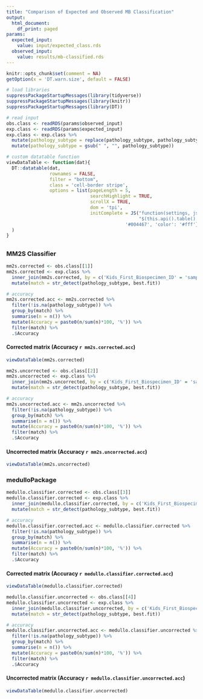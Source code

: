 ```yaml
---
title: "Comparison of Expected and Observed MB Classification"
output:
  html_document:
    df_print: paged
params:
  expected_input:
    value: input/expected_class.rds
  observed_input:
    value: results/mb-classified.rds
---
```

  
```r
knitr::opts_chunk$set(comment = NA)
getOption(x = 'DT.warn.size', default = FALSE)
```

```r
# load libraries
suppressPackageStartupMessages(library(tidyverse))
suppressPackageStartupMessages(library(knitr))
suppressPackageStartupMessages(library(DT))
```

```r
# read input
obs.class <- readRDS(params$observed_input)
exp.class <- readRDS(params$expected_input)
exp.class <- exp.class %>%
  mutate(pathology_subtype = replace(pathology_subtype, pathology_subtype == "Group 3 or 4", "Group3, Group4")) %>%
  mutate(pathology_subtype = gsub(" ", "", pathology_subtype))
```

```r
# custom datatable function
viewDataTable <- function(dat){
  DT::datatable(dat,
                rownames = FALSE,
                filter = "bottom",
                class = 'cell-border stripe',
                options = list(pageLength = 5,
                               searchHighlight = TRUE,
                               scrollX = TRUE,
                               dom = 'tpi',
                               initComplete = JS("function(settings, json) {",
                                                 "$(this.api().table().header()).css({'background-color':
                                            '#004467', 'color': '#fff'});","}"))
  )
}
```

## {.tabset .tabset-fade}

### MM2S Classifier

```r
mm2s.corrected <- obs.class[[1]]
mm2s.corrected <- exp.class %>%
  inner_join(mm2s.corrected, by = c('Kids_First_Biospecimen_ID' = 'sample')) %>%
  mutate(match = str_detect(pathology_subtype, best.fit))

# accuracy
mm2s.corrected.acc <- mm2s.corrected %>%
  filter(!is.na(pathology_subtype)) %>%
  group_by(match) %>%
  summarise(n = n()) %>%
  mutate(Accuracy = paste0(n/sum(n)*100, '%')) %>%
  filter(match) %>%
  .$Accuracy
```

#### Corrected matrix (Accuracy `r mm2s.corrected.acc`)

```r
viewDataTable(mm2s.corrected)
```


```r
mm2s.uncorrected <- obs.class[[2]]
mm2s.uncorrected <- exp.class %>%
  inner_join(mm2s.uncorrected, by = c('Kids_First_Biospecimen_ID' = 'sample')) %>%
  mutate(match = str_detect(pathology_subtype, best.fit))

# accuracy
mm2s.uncorrected.acc <- mm2s.uncorrected %>%
  filter(!is.na(pathology_subtype)) %>%
  group_by(match) %>%
  summarise(n = n()) %>%
  mutate(Accuracy = paste0(n/sum(n)*100, '%')) %>%
  filter(match) %>%
  .$Accuracy
```

#### Uncorrected matrix (Accuracy `r mm2s.uncorrected.acc`)

```r
viewDataTable(mm2s.uncorrected)
```

### medulloPackage 

```r
medullo.classifier.corrected <- obs.class[[3]]
medullo.classifier.corrected <- exp.class %>%
  inner_join(medullo.classifier.corrected, by = c('Kids_First_Biospecimen_ID' = 'sample')) %>%
  mutate(match = str_detect(pathology_subtype, best.fit))

# accuracy
medullo.classifier.corrected.acc <- medullo.classifier.corrected %>%
  filter(!is.na(pathology_subtype)) %>%
  group_by(match) %>%
  summarise(n = n()) %>%
  mutate(Accuracy = paste0(n/sum(n)*100, '%')) %>%
  filter(match) %>%
  .$Accuracy
```

#### Corrected matrix (Accuracy `r medullo.classifier.corrected.acc`)

```r
viewDataTable(medullo.classifier.corrected)
```

```r
medullo.classifier.uncorrected <- obs.class[[4]]
medullo.classifier.uncorrected <- exp.class %>%
  inner_join(medullo.classifier.uncorrected, by = c('Kids_First_Biospecimen_ID' = 'sample')) %>%
  mutate(match = str_detect(pathology_subtype, best.fit))

# accuracy
medullo.classifier.uncorrected.acc <- medullo.classifier.uncorrected %>%
  filter(!is.na(pathology_subtype)) %>%
  group_by(match) %>%
  summarise(n = n()) %>%
  mutate(Accuracy = paste0(n/sum(n)*100, '%')) %>%
  filter(match) %>%
  .$Accuracy
```

#### Uncorrected matrix (Accuracy `r medullo.classifier.uncorrected.acc`)

```r
viewDataTable(medullo.classifier.uncorrected)
```
